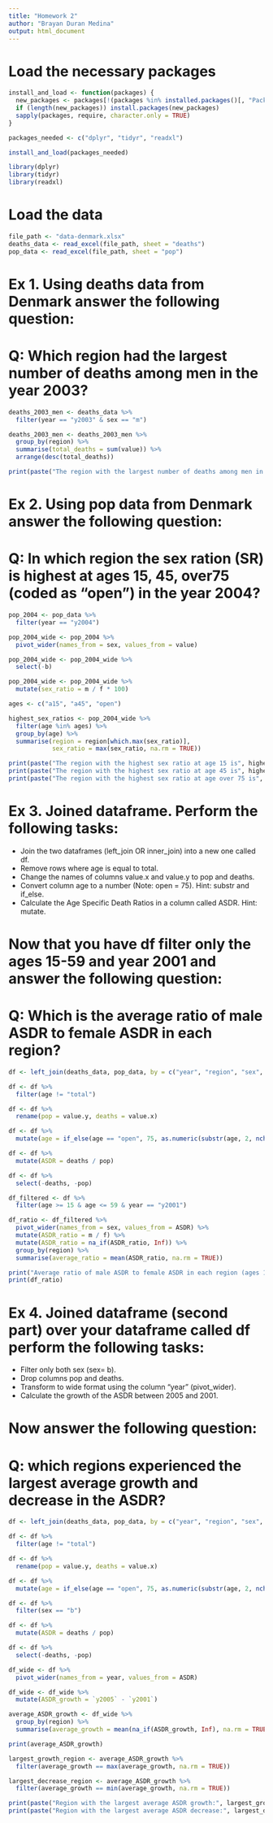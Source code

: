 ```yaml
---
title: "Homework 2"
author: "Brayan Duran Medina"
output: html_document
---
```


# Load the necessary packages

```r
install_and_load <- function(packages) {
  new_packages <- packages[!(packages %in% installed.packages()[, "Package"])]
  if (length(new_packages)) install.packages(new_packages)
  sapply(packages, require, character.only = TRUE)
}

packages_needed <- c("dplyr", "tidyr", "readxl")

install_and_load(packages_needed)

library(dplyr)
library(tidyr)
library(readxl)
```

# Load the data

```r
file_path <- "data-denmark.xlsx"
deaths_data <- read_excel(file_path, sheet = "deaths")
pop_data <- read_excel(file_path, sheet = "pop")
```

# Ex 1. Using deaths data from Denmark answer the following question:

# Q: Which region had the largest number of deaths among men in the year 2003?

```r
deaths_2003_men <- deaths_data %>%
  filter(year == "y2003" & sex == "m")

deaths_2003_men <- deaths_2003_men %>%
  group_by(region) %>%
  summarise(total_deaths = sum(value)) %>%
  arrange(desc(total_deaths))

print(paste("The region with the largest number of deaths among men in 2003 was", deaths_2003_men$region[1], "with", deaths_2003_men$total_deaths[1], "deaths."))
```

# Ex 2. Using pop data from Denmark answer the following question:

# Q: In which region the sex ration (SR) is highest at ages 15, 45, over75 (coded as "open") in the year 2004?

```r
pop_2004 <- pop_data %>%
  filter(year == "y2004")

pop_2004_wide <- pop_2004 %>%
  pivot_wider(names_from = sex, values_from = value)

pop_2004_wide <- pop_2004_wide %>%
  select(-b)

pop_2004_wide <- pop_2004_wide %>%
  mutate(sex_ratio = m / f * 100)

ages <- c("a15", "a45", "open")

highest_sex_ratios <- pop_2004_wide %>%
  filter(age %in% ages) %>%
  group_by(age) %>%
  summarise(region = region[which.max(sex_ratio)],
            sex_ratio = max(sex_ratio, na.rm = TRUE))

print(paste("The region with the highest sex ratio at age 15 is", highest_sex_ratios$region[1], "with a ratio of", highest_sex_ratios$sex_ratio[1]))
print(paste("The region with the highest sex ratio at age 45 is", highest_sex_ratios$region[2], "with a ratio of", highest_sex_ratios$sex_ratio[2]))
print(paste("The region with the highest sex ratio at age over 75 is", highest_sex_ratios$region[3], "with a ratio of", highest_sex_ratios$sex_ratio[3]))
```

# Ex 3. Joined dataframe. Perform the following tasks:

- Join the two dataframes (left_join OR inner_join) into a new one called df.
- Remove rows where age is equal to total.
- Change the names of columns value.x and value.y to pop and deaths.
- Convert column age to a number (Note: open = 75). Hint: substr and if_else.
- Calculate the Age Specific Death Ratios in a column called ASDR. Hint: mutate.

# Now that you have df filter only the ages 15-59 and year 2001 and answer the following question:

# Q: Which is the average ratio of male ASDR to female ASDR in each region?

```r
df <- left_join(deaths_data, pop_data, by = c("year", "region", "sex", "age"))

df <- df %>%
  filter(age != "total")

df <- df %>%
  rename(pop = value.y, deaths = value.x)

df <- df %>%
  mutate(age = if_else(age == "open", 75, as.numeric(substr(age, 2, nchar(age)))))

df <- df %>%
  mutate(ASDR = deaths / pop)

df <- df %>%
  select(-deaths, -pop)

df_filtered <- df %>%
  filter(age >= 15 & age <= 59 & year == "y2001")

df_ratio <- df_filtered %>%
  pivot_wider(names_from = sex, values_from = ASDR) %>%
  mutate(ASDR_ratio = m / f) %>%
  mutate(ASDR_ratio = na_if(ASDR_ratio, Inf)) %>%
  group_by(region) %>%
  summarise(average_ratio = mean(ASDR_ratio, na.rm = TRUE))

print("Average ratio of male ASDR to female ASDR in each region (ages 15-59, year 2001):")
print(df_ratio)
```

# Ex 4. Joined dataframe (second part) over your dataframe called df perform the following tasks:

- Filter only both sex (sex= b).
- Drop columns pop and deaths.
- Transform to wide format using the column "year" (pivot_wider).
- Calculate the growth of the ASDR between 2005 and 2001.

# Now answer the following question:

# Q: which regions experienced the largest average growth and decrease in the ASDR?

```r
df <- left_join(deaths_data, pop_data, by = c("year", "region", "sex", "age"))

df <- df %>%
  filter(age != "total")

df <- df %>%
  rename(pop = value.y, deaths = value.x)

df <- df %>%
  mutate(age = if_else(age == "open", 75, as.numeric(substr(age, 2, nchar(age)))))

df <- df %>%
  filter(sex == "b")

df <- df %>%
  mutate(ASDR = deaths / pop)

df <- df %>%
  select(-deaths, -pop)

df_wide <- df %>%
  pivot_wider(names_from = year, values_from = ASDR)

df_wide <- df_wide %>%
  mutate(ASDR_growth = `y2005` - `y2001`)

average_ASDR_growth <- df_wide %>%
  group_by(region) %>%
  summarise(average_growth = mean(na_if(ASDR_growth, Inf), na.rm = TRUE))

print(average_ASDR_growth)

largest_growth_region <- average_ASDR_growth %>%
  filter(average_growth == max(average_growth, na.rm = TRUE))

largest_decrease_region <- average_ASDR_growth %>%
  filter(average_growth == min(average_growth, na.rm = TRUE))

print(paste("Region with the largest average ASDR growth:", largest_growth_region$region))
print(paste("Region with the largest average ASDR decrease:", largest_decrease_region$region))
```